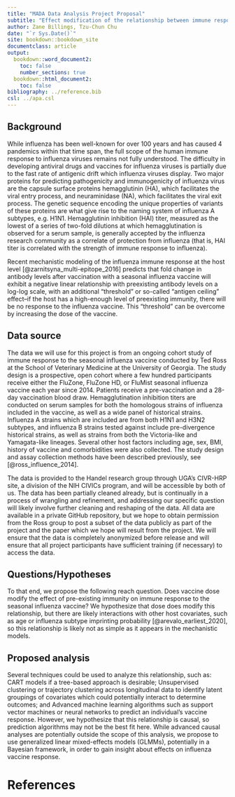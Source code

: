 ```yaml
---
title: "MADA Data Analysis Project Proposal"
subtitle: "Effect modification of the relationship between immune response and pre-existing immunity by vaccine dose for the seasonal influenza vaccine"
author: Zane Billings, Tzu-Chun Chu
date: "`r Sys.Date()`"
site: bookdown::bookdown_site
documentclass: article
output:
  bookdown::word_document2: 
    toc: false
    number_sections: true
  bookdown::html_document2: 
    toc: false
bibliography: ../reference.bib
csl: ../apa.csl
---
```



## Background

While influenza has been well-known for over 100 years and has caused 4 pandemics within that time span, the full scope of the human immune response to influenza viruses remains not fully understood. The difficulty in developing antiviral drugs and vaccines for influenza viruses is partially due to the fast rate of antigenic drift which influenza viruses display. Two major proteins for predicting pathogenicity and immunogenicity of influenza virus are the capsule surface proteins hemagglutinin (HA), which facilitates the viral entry process, and neuraminidase (NA), which facilitates the viral exit process. The genetic sequence encoding the unique properties of variants of these proteins are what give rise to the naming system of influenza A subtypes, e.g. H1N1. Hemagglutinin inhibition (HAI) titer, measured as the lowest of a series of two-fold dilutions at which hemagglutination is observed for a serum sample, is generally accepted by the influenza research community as a correlate of protection from influenza (that is, HAI titer is correlated with the strength of immune response to influenza).

Recent mechanistic modeling of the influenza immune response at the host level [@zarnitsyna_multi-epitope_2016] predicts that fold change in antibody levels after vaccination with a seasonal influenza vaccine will exhibit a negative linear relationship with preexisting antibody levels on a log-log scale, with an additional “threshold” or so-called “antigen ceiling” effect--if the host has a high-enough level of preexisting immunity, there will be no response to the influenza vaccine. This “threshold” can be overcome by increasing the dose of the vaccine.

## Data source

The data we will use for this project is from an ongoing cohort study of immune response to the seasonal influenza vaccine conducted by Ted Ross at the School of Veterinary Medicine at the University of Georgia. The study design is a prospective, open cohort where a few hundred participants receive either the FluZone, FluZone HD, or FluMist seasonal influenza vaccine each year since 2014. Patients receive a pre-vaccination and a 28-day vaccination blood draw. Hemagglutination inhibition titers are conducted on serum samples for both the homologous strains of influenza included in the vaccine, as well as a wide panel of historical strains. Influenza A strains which are included are from both H1N1 and H3N2 subtypes, and influenza B strains tested against include pre-divergence historical strains, as well as strains from both the Victoria-like and Yamagata-like lineages. Several other host factors including age, sex, BMI, history of vaccine and comorbidities were also collected. The study design and assay collection methods have been described previously, see [@ross_influence_2014].

The data is provided to the Handel research group through UGA’s CIVR-HRP site, a division of the NIH CIVICs program, and will be accessible by both of us. The data has been partially cleaned already, but is continually in a process of wrangling and refinement, and addressing our specific question will likely involve further cleaning and reshaping of the data. All data are available in a private GitHub repository, but we hope to obtain permission from the Ross group to post a subset of the data publicly as part of the project and the paper which we hope will result from the project. We will ensure that the data is completely anonymized before release and will ensure that all project participants have sufficient training (if necessary) to access the data.

## Questions/Hypotheses

To that end, we propose the following reach question.
Does vaccine dose modify the effect of pre-existing immunity on immune response to the seasonal influenza vaccine?
We hypothesize that dose does modify this relationship, but there are likely interactions with other host covariates, such as age or influenza subtype imprinting probability [@arevalo_earliest_2020], so this relationship is likely not as simple as it appears in the mechanistic models.

## Proposed analysis

Several techniques could be used to analyze this relationship, such as:
CART models if a tree-based approach is desirable;
Unsupervised clustering or trajectory clustering across longitudinal data to identify latent groupings of covariates which could potentially interact to determine outcomes; and
Advanced machine learning algorithms such as support vector machines or neural networks to predict an individual’s vaccine response.
However, we hypothesize that this relationship is causal, so prediction algorithms may not be the best fit here. While advanced causal analyses are potentially outside the scope of this analysis, we propose to use generalized linear mixed-effects models (GLMMs), potentially in a Bayesian framework, in order to gain insight about effects on influenza vaccine response.


# References



